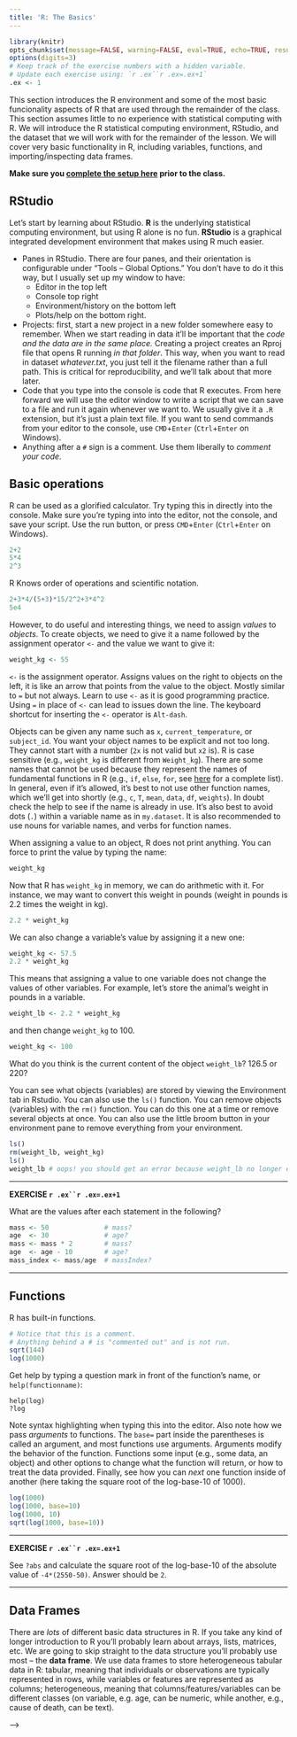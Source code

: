 ```yaml
---
title: 'R: The Basics'
---
```


```r
library(knitr)
opts_chunk$set(message=FALSE, warning=FALSE, eval=TRUE, echo=TRUE, results="hide")
options(digits=3)
# Keep track of the exercise numbers with a hidden variable. 
# Update each exercise using: `r .ex``r .ex=.ex+1`
.ex <- 1
```

This section introduces the R environment and some of the most basic funcionality aspects of R that are used through the remainder of the class. This section assumes little to no experience with statistical computing with R. We will introduce the R statistical computing environment, RStudio, and the dataset that we will work with for the remainder of the lesson. We will cover very basic functionality in R, including variables, functions, and importing/inspecting data frames.

**Make sure you [complete the setup here](setup-r.html) prior to the class.**

## RStudio

Let's start by learning about RStudio. **R** is the underlying statistical computing environment, but using R alone is no fun. **RStudio** is a graphical integrated development environment that makes using R much easier.

- Panes in RStudio. There are four panes, and their orientation is configurable under "Tools -- Global Options." You don't have to do it this way, but I usually set up my window to have:
    - Editor in the top left
    - Console top right
    - Environment/history on the bottom left
    - Plots/help on the bottom right.  
- Projects: first, start a new project in a new folder somewhere easy to remember. When we start reading in data it'll be important that the _code and the data are in the same place._ Creating a project creates an Rproj file that opens R running _in that folder_. This way, when you want to read in dataset _whatever.txt_, you just tell it the filename rather than a full path. This is critical for reproducibility, and we'll talk about that more later.
- Code that you type into the console is code that R executes. From here forward we will use the editor window to write a script that we can save to a file and run it again whenever we want to. We usually give it a `.R` extension, but it's just a plain text file. If you want to send commands from your editor to the console, use `CMD`+`Enter` (`Ctrl`+`Enter` on Windows).
- Anything after a `#` sign is a comment. Use them liberally to *comment your code*.

## Basic operations

R can be used as a glorified calculator. Try typing this in directly into the console. Make sure you're typing into into the editor, not the console, and save your script. Use the run button, or press `CMD`+`Enter` (`Ctrl`+`Enter` on Windows).

```r
2+2
5*4
2^3
```

R Knows order of operations and scientific notation.

```r
2+3*4/(5+3)*15/2^2+3*4^2
5e4
```

However, to do useful and interesting things, we need to assign _values_ to _objects_. To create objects, we need to give it a name followed by the assignment operator `<-` and the value we want to give it:

```r
weight_kg <- 55
```

`<-` is the assignment operator. Assigns values on the right to objects on the left, it is like an arrow that points from the value to the object. Mostly similar to `=` but not always. Learn to use `<-` as it is good programming practice. Using `=` in place of `<-` can lead to issues down the line. The keyboard shortcut for inserting the `<-` operator is `Alt-dash`.

Objects can be given any name such as `x`, `current_temperature`, or `subject_id`. You want your object names to be explicit and not too long. They cannot start with a number (`2x` is not valid but `x2` is). R is case sensitive (e.g., `weight_kg` is different from `Weight_kg`). There are some names that cannot be used because they represent the names of fundamental functions in R (e.g., `if`, `else`, `for`, see [here](https://stat.ethz.ch/R-manual/R-devel/library/base/html/Reserved.html) for a complete list). In general, even if it's allowed, it's best to not use other function names, which we'll get into shortly (e.g., `c`, `T`, `mean`, `data`, `df`, `weights`). In doubt check the help to see if the name is already in use. It's also best to avoid dots (`.`) within a variable name as in `my.dataset`. It is also recommended to use nouns for variable names, and verbs for function names.

When assigning a value to an object, R does not print anything. You can force to print the value by typing the name:

```r
weight_kg
```

Now that R has `weight_kg` in memory, we can do arithmetic with it. For instance, we may want to convert this weight in pounds (weight in pounds is 2.2 times the weight in kg).

```r
2.2 * weight_kg
```

We can also change a variable's value by assigning it a new one:

```r
weight_kg <- 57.5
2.2 * weight_kg
```

This means that assigning a value to one variable does not change the values of other variables. For example, let's store the animal's weight in pounds in a variable.

```r
weight_lb <- 2.2 * weight_kg
```

and then change `weight_kg` to 100.

```r
weight_kg <- 100
```

What do you think is the current content of the object `weight_lb`? 126.5 or 220?

You can see what objects (variables) are stored by viewing the Environment tab in Rstudio. You can also use the `ls()` function. You can remove objects (variables) with the `rm()` function. You can do this one at a time or remove several objects at once. You can also use the little broom button in your environment pane to remove everything from your environment.

```r
ls()
rm(weight_lb, weight_kg)
ls()
weight_lb # oops! you should get an error because weight_lb no longer exists!
```

----

**EXERCISE `r .ex``r .ex=.ex+1`**

What are the values after each statement in the following?

```r
mass <- 50              # mass?
age  <- 30              # age?
mass <- mass * 2        # mass?
age  <- age - 10        # age?
mass_index <- mass/age  # massIndex?
```

----

## Functions

R has built-in functions.

```r
# Notice that this is a comment.
# Anything behind a # is "commented out" and is not run.
sqrt(144)
log(1000)
```

Get help by typing a question mark in front of the function's name, or `help(functionname)`:

```
help(log)
?log
```

Note syntax highlighting when typing this into the editor. Also note how we pass *arguments* to functions. The `base=` part inside the parentheses is called an argument, and most functions use arguments. Arguments modify the behavior of the function. Functions some input (e.g., some data, an object) and other options to change what the function will return, or how to treat the data provided. Finally, see how you can *next* one function inside of another (here taking the square root of the log-base-10 of 1000).

```r
log(1000)
log(1000, base=10)
log(1000, 10)
sqrt(log(1000, base=10))
```

----

**EXERCISE `r .ex``r .ex=.ex+1`**

See `?abs` and calculate the square root of the log-base-10 of the absolute value of `-4*(2550-50)`. Answer should be `2`.

----

## Data Frames

There are _lots_ of different basic data structures in R. If you take any kind of longer introduction to R you'll probably learn about arrays, lists, matrices, etc. We are going to skip straight to the data structure you'll probably use most -- the **data frame**. We use data frames to store heterogeneous tabular data in R: tabular, meaning that individuals or observations are typically represented in rows, while variables or features are represented as columns; heterogeneous, meaning that columns/features/variables can be different classes (on variable, e.g. age, can be numeric, while another, e.g., cause of death, can be text).

<!-- Before coming, you should have downloaded the gapminder data. If you [downloaded this entire lesson repository](https://github.com/bioconnector/workshops/archive/master.zip), once you extract it you'll find it in `workshops/lessons/r/data/gapminder.csv`. Alternatively you can download it directly from <http://bioconnector.org/data/>. This dataset is an excerpt from the [Gapminder](http://www.gapminder.org/) data, that's [already been cleaned up to a degree](https://github.com/jennybc/gapminder). -->

<!-- Open up the data in Excel if you have it installed, and take a look. This particular dataset has 1704 observations on six variables: -->

<!-- * `country` a categorical variable (aka "factor") 142 levels -->
<!-- * `continent`, a categorical variable with 5 levels -->
<!-- * `year`: going from 1952 to 2007 in increments of 5 years -->
<!-- * `pop`: population -->
<!-- * `gdpPercap`: GDP per capita -->
<!-- * `lifeExp`: life expectancy -->

<!-- Let's load the data first. There are two ways to do this. You can use RStudio's menus to select a file from your computer (tools, import dataset, from text file). But that's not reproducible. The best way to do this is to save the data and the script you're using to the same place, and read in the data in using `read.csv`. It's important to tell R that the file has a header, which tells R the names of the columns. We tell this to R with the `header=TRUE` argument. -->

<!-- Once we've loaded it we can type the name of the object itself (`gm`) to view the entire data frame. *Note: doing this with large data frames can cause you trouble, but I'll show you soon how to get around that.* -->

<!-- ```{r readGapminder} -->
<!-- # Read in the data from a file -->
<!-- gm <- read.csv("data/gapminder.csv", header=TRUE) -->

<!-- # Alternatively, read directly from the web: -->
<!-- # gm <- read.csv(url("http://bioconnector.org/data/gapminder.csv"), header=TRUE) -->

<!-- # See what kind of data it is, and print the object to the screen -->
<!-- class(gm) -->
<!-- gm -->
<!-- ``` -->

<!-- ### The dplyr tbl_df -->

<!-- You probably saw that printing the entire dataset wasn't very useful. With very large datasets this could potentially slow down your computer if it tries to display too much. We're going to use a function from the **dplyr** package that we'll cover in more detail later on that will convert the regular `data.frame` into special kind of data frame that also has some additional functionality that we'll see later. First, load the dplyr package, then use the `tbl_df()` function on the data frame, reassigning it back to the object itself. -->

<!-- ```{r convertToTbl} -->
<!-- library(dplyr) -->
<!-- gm <- tbl_df(gm) -->
<!-- gm -->
<!-- class(gm) # still a data.frame -->
<!-- ``` -->

<!-- This functionality comes out of the dplyr package. The first really nice thing about the dplyr package is the `tbl_df` class. A `tbl_df` is basically an improved version of the `data.frame` object. The main advantage to using a `tbl_df` over a regular data frame is the printing: `tbl` objects only print a few rows and all the columns that fit on one screen, describing the rest of it as text. We can turn our gm data frame into a `tbl_df` using the `tbl_df()` function. Let's do that, and reassign the result back to gm. Now, if we take a look at gm's class, we'll see that it's still a data frame, but it's also now a tbl_df. If we now type the name of the object, it will by default only print out a few lines. If this was a "wide" dataset with many columns, it would also not try to show us everything. -->

<!-- ### Inspecting data.frame objects -->

<!-- There are several built-in functions that are useful for working with data frames. -->

<!-- * Content: -->
<!--     * `head()`: shows the first 6 rows -->
<!--     * `tail()`: shows the last 6 rows -->
<!-- * Size: -->
<!--     * `dim()`: returns a 2-element vector with the number of rows in the first element, and the number of columns as the second element (the dimensions of the object) -->
<!--     * `nrow()`: returns the number of rows -->
<!--     * `ncol()`: returns the number of columns -->
<!-- * Summary: -->
<!--     * `colnames()` (or just `names()`): returns the column names -->
<!--     * `str()`: structure of the object and information about the class, length and content of each column -->
<!--     * `summary()`: works differently depending on what kind of object you pass to it. Passing a data frame to the `summary()` function prints out some summary statistics about each column (min, max, median, mean, etc.) -->

<!-- ```{r data_frame_functions} -->
<!-- head(gm) -->
<!-- tail(gm) -->
<!-- dim(gm) -->
<!-- names(gm) -->
<!-- str(gm) -->
<!-- summary(gm) -->
<!-- ``` -->

<!-- Finally, we can click on the object in the Environment pane, or we can use the `View()` function to bring it up in a graphical table viewer. -->

<!-- ```{r View, eval=FALSE} -->
<!-- View(gm) -->
<!-- ``` -->

<!-- ### Accessing variables & subsetting data frames -->

<!-- We can access individual variables within a data frame using the `$` operator, e.g., `mydataframe$specificVariable`. Let's print out the population sizes for every country. Then let's calculate the average life expectancy for every country for every year (using the built-in `mean()` function). -->

<!-- ```{r} -->
<!-- # display all populations -->
<!-- gm$pop -->

<!-- #mean life expectancy (notice capital E) -->
<!-- mean(gm$lifeExp) -->
<!-- ``` -->

<!-- Now that's not too interesting. This is the average life expectancy across all countries across all years. We might be interested in something like the  life expectancy for a particular country, and how that changes over time. Or maybe the average life expectancy across all countries, separately for each year. Or maybe the average life expectancy for different continents, or both -- the life expectancy for each country for each year. This is the kind of thing we're going to do in the next section. -->

<!-- ---- -->

<!-- **EXERCISE `r .ex``r .ex=.ex+1`** -->

<!-- 1. What's the standard deviation of the life expectancy (hint: get help on the `sd` function with `?sd`). -->
<!-- 1. What's the mean population size in millions? (hint: divide by 1000000, or alternatively, `1e6`). -->
<!-- 1. What's the range of years represented in the data? (hint: `range()`). -->
<!-- 1. What's the median per capita GDP? -->

<!-- ---- -->

<!-- ---- -->

<!-- **BONUS: Preview to advanced data manipulation section** -->

<!-- What if we wanted to compute the mean population size and median GDP for each country for each year? We have 12 different years, times 5 continents is 60, times 2 calculations (mean population size and median GDP), gives us 120 operations total. -->

<!-- ```{r advanced, echo=TRUE, eval=FALSE} -->
<!-- gm %>% -->
<!--   group_by(continent,year) %>% -->
<!--   summarize(mean(pop), median(gdpPercap)) %>% -->
<!--   View -->
<!-- ``` -->

<!-- ---- -->

<!-- [_(Jump back to top...)_](#top) -->








<!-- <a name="dplyr"></a> -->

<!-- # Data manipulation with **dplyr** -->

<!-- [_(Jump back to top...)_](#top) -->

<!-- Data analysis involves a large amount of [janitor work](http://www.nytimes.com/2014/08/18/technology/for-big-data-scientists-hurdle-to-insights-is-janitor-work.html) -- munging and cleaning data to facilitate downstream data analysis. This section assumes a basic familiarity with R and demonstrates techniques for advanced data manipulation and analysis with the split-apply-combine strategy. We will use the dplyr package in R to effectively manipulate and conditionally compute summary statistics over subsets of a "big" dataset containing many observations. -->

<!-- ## The dplyr package -->

<!-- The [dplyr package](https://github.com/hadley/dplyr) is a relatively new R package that makes data manipulation fast and easy. It imports functionality from another package called magrittr that allows you to chain commands together into a pipeline that will completely change the way you write R code such that you're writing code the way you're thinking about the problem. -->

<!-- You already saw one function, the `tbl_df()` function, that makes a data frame nicer to work with interactively. You don't have to turn all your data.frame objects into tbl_df objects, but it does make working with large datasets a bit easier. -->

<!-- ## dplyr verbs -->

<!-- The dplyr package gives you a handful of useful **verbs** for managing data. On their own they don't do anything that base R can't do. -->

<!-- 0. filter -->
<!-- 0. select -->
<!-- 0. mutate -->
<!-- 0. arrange -->
<!-- 0. summarize -->
<!-- 0. group_by -->

<!-- They all take a `data.frame` or `tbl_df` as their input for the first argument, and they all return a `data.frame` or `tbl_df`. -->

<!-- ### filter() -->

<!-- If you want to filter **rows** of the data where some condition is true, use the `filter()` function. -->

<!-- 1. The first argument is the data frame you want to filter, e.g. `filter(gm, ...`. -->
<!-- 2. The second argument is a condition you must satisfy, e.g. `filter(gm, year==1982)`. If you want to satisfy *all* of multiple conditions, you can use the "and" operator, `&`. The "or" operator `|` (the pipe character, usually shift-backslash) will return a subset that meet *any* of the conditions. -->

<!-- - `==`: Equal to -->
<!-- - `!=`: Not equal to -->
<!-- - `>`, `>=`: Greater than, greater than or equal to -->
<!-- - `<`, `<=`: Less than, less than or equal to -->

<!-- Let's try it out. For this to work you have to have already loaded the dplyr package. -->

<!-- ```{r} -->
<!-- # Load the dplyr package -->
<!-- library(dplyr) -->

<!-- # Show only stats for the year 1982 -->
<!-- filter(gm, year==1982) -->

<!-- # Show only stats for the US -->
<!-- filter(gm, country=="United States") -->

<!-- # Show only stats for American contries in 1997 -->
<!-- filter(gm, continent=="Americas" & year==1997) -->

<!-- # Show only stats for countries with per-capita GDP of less than 300 OR a life -->
<!-- # expectancy of less than 30. What happened those years? -->
<!-- filter(gm, gdpPercap<300 | lifeExp<30) -->
<!-- ``` -->

<!-- Finally, take a look at the class of what's returned by a `filter()` function. The `filter()` function takes a data.frame and returns a data.frame. You can operate on this new data.frame just as you would any other data.frame using the `$` operator. E.g., print out the GDP for the two oceanic countries in 2002, and take the mean of that. -->

<!-- ```{r} -->
<!-- filter(gm, continent=="Oceania" & year==2002) -->
<!-- filter(gm, continent=="Oceania" & year==2002)$gdpPercap -->
<!-- mean(filter(gm, continent=="Oceania" & year==2002)$gdpPercap) -->
<!-- ``` -->

<!-- ---- -->

<!-- **EXERCISE `r .ex``r .ex=.ex+1`** -->

<!-- 1. What country and what years had a low GDP (<500) but high life expectancy (>50)? -->
<!-- 2. What's the average GDP for Asian countries in 2002? -->

<!-- ```{r, echo=FALSE} -->
<!-- filter(gm, gdpPercap<500 & lifeExp>50) -->
<!-- mean(filter(gm, year==2002 & continent=="Asia")$gdpPercap) -->
<!-- mean(filter(gm, year==2002 & continent=="Europe")$gdpPercap) -->
<!-- mean(filter(gm, year==2002 & continent=="Americas")$gdpPercap) -->
<!-- ``` -->

<!-- ---- -->

<!-- ### select() -->

<!-- The `filter()` function allows you to return only certain rows matching a condition. The `select()` function lets you subset the data and restrict to a number of columns. The first argument is the data, and subsequent arguments are the columns you want. Let's just get the year and the population variables. -->

<!-- ```{r select} -->
<!-- select(gm, year, pop) -->
<!-- ``` -->

<!-- ### mutate() -->

<!-- The `mutate()` function adds new columns to the data. Remember, the variable in our dataset is GDP per capita, which is the total GDP divided by the population size for that country, for that year. Let's mutate this dataset and add a column called gdp: -->

<!-- ```{r mutate} -->
<!-- mutate(gm, gdp=pop*gdpPercap) -->
<!-- ``` -->

<!-- Mutate has a nice little feature too in that it's "lazy." You can mutate and add one variable, then continue mutating to add more variables based on that variable. Let's make another column that's GDP in billions. -->

<!-- ```{r mutatelazy} -->
<!-- mutate(gm, gdp=pop*gdpPercap, gdpBil=gdp/1e9) -->
<!-- ``` -->

<!-- ### arrange() -->

<!-- The `arrange()` function does what it sounds like. It takes a data frame or tbl and arranges (or sorts) by column(s) of interest. The first argument is the data, and subsequent arguments are columns to sort on. Use the `desc()` function to arrange by descending. -->

<!-- ```{r arrange} -->
<!-- arrange(gm, lifeExp) -->
<!-- arrange(gm, year, desc(lifeExp)) -->
<!-- ``` -->


<!-- ### summarize() -->

<!-- The `summarize()` function summarizes multiple values to a single value. On its own the `summarize()` function doesn't seem to be all that useful. The dplyr package provides a few convenience functions called `n()` and `n_distinct()` that tell you the number of observations or the number of distinct values of a particular variable. -->

<!-- ```{r summarize} -->
<!-- summarize(gm, mean(pop)) -->
<!-- summarize(gm, meanpop=mean(pop)) -->
<!-- summarize(gm, n()) -->
<!-- summarize(gm, n_distinct(country)) -->
<!-- ``` -->

<!-- ### group_by() -->

<!-- We saw that `summarize()` isn't that useful on its own. Neither is `group_by()` All this does is takes an existing tbl and coverts it into a grouped tbl where operations are performed by group. -->

<!-- ```{r groupby} -->
<!-- gm -->
<!-- group_by(gm, continent) -->
<!-- ``` -->

<!-- The real power comes in where `group_by()` and `summarize()` are used together. Let's take the same grouped tbl from last time, and pass all that as an input to summarize, where we get the mean population size. We can also group by more than one variable. -->

<!-- ```{r gby_nopipe} -->
<!-- summarize(group_by(gm, continent), mean(pop)) -->

<!-- group_by(gm, continent, year) -->
<!-- summarize(group_by(gm, continent, year), mean(pop)) -->
<!-- ``` -->

<!-- ## The almighty pipe: **%>%** -->

<!-- This is where things get awesome. The dplyr package imports functionality from the [magrittr](https://github.com/smbache/magrittr) package that lets you _pipe_ the output of one function to the input of another, so you can avoid nesting functions. It looks like this: `%>%`. You don't have to load the magrittr package to use it since dplyr imports its functionality when you load the dplyr package. -->

<!-- Here's the simplest way to use it. Remember of the `tail()` function. It expects a data frame as input, and the next argument is the number of lines to print. These two commands are identical: -->

<!-- ```{r, results='markup'} -->
<!-- tail(gm, 5) -->
<!-- gm %>% tail(5) -->
<!-- ``` -->

<!-- So what? -->

<!-- Now, think about this for a minute. What if we wanted to get the life expectancy and GDP averaged across all Asian countries for each year? (See top of image). Mentally we would do something like this: -->

<!-- 0. Take the `gm` dataset -->
<!-- 0. `mutate()` it to add raw GDP -->
<!-- 0. `filter()` it to restrict to Asian countries only -->
<!-- 0. `group_by()` year -->
<!-- 0. and `summarize()` it to get the mean life expectancy and mean GDP. -->

<!-- But in code, it gets ugly. First, `mutate` the data to add GDP. -->

<!-- ```{r} -->
<!-- mutate(gm, gdp=gdpPercap*pop) -->
<!-- ``` -->

<!-- Wrap that whole command with `filter()`. -->

<!-- ```{r} -->
<!-- filter(mutate(gm, gdp=gdpPercap*pop), continent=="Asia") -->
<!-- ``` -->

<!-- Wrap that again with `group_by()`: -->

<!-- ```{r} -->
<!-- group_by(filter(mutate(gm, gdp=gdpPercap*pop), continent=="Asia"), year) -->
<!-- ``` -->

<!-- Finally, wrap everything with `summarize()`: -->

<!-- ```{r nopipemess} -->
<!-- summarize( -->
<!--   group_by( -->
<!--     filter( -->
<!--       mutate(gm, gdp=gdpPercap*pop), -->
<!--     continent=="Asia"), -->
<!--   year), -->
<!-- mean(lifeExp), mean(gdp)) -->
<!-- ``` -->

<!-- Now compare that with the mental process of what you're actually trying to accomplish. The way you would do this without pipes is completely inside-out and backwards from the way you express in words and in thought what you want to do. The pipe operator `%>%` allows you to pass data frame or tbl objects from one function to another, so long as those functions expect data frames or tables as input. -->

<!-- <img src="{{site.baseurl}}/assets/gmdplyr.png", width=750> -->

<!-- This is how we would do that in code. It's as simple as replacing the word "then" in words to the symbol `%>%` in code. -->

<!-- ```{r pipe} -->
<!-- gm %>% -->
<!--   mutate(gdp=gdpPercap*pop) %>% -->
<!--   filter(continent=="Asia") %>% -->
<!--   group_by(year) %>% -->
<!--   summarize(mean(lifeExp), mean(gdp)) -->
<!-- ``` -->

<!-- ---- -->

<!-- **EXERCISE `r .ex``r .ex=.ex+1`** -->

<!-- Here's a warm-up round. Try the following. -->

<!-- What was the population of Peru in 1992? Show only the population variable. Answer should be 22430449. _Hint:_ 2 pipes; use `filter()` and `select()`. -->

<!-- ```{r, echo=FALSE, results='markup'} -->
<!-- gm %>% filter(country=="Peru" & year==1992) %>% select(pop) -->
<!-- ``` -->

<!-- Which countries and which years had the worst five GDP per capita measurements? _Hint:_ 2 pipes; use `arrange()` and `head()`. -->

<!-- ```{r, echo=FALSE, results='markup'} -->
<!-- gm %>% -->
<!--   arrange(gdpPercap) %>% -->
<!--   head(5) -->
<!-- ``` -->

<!-- What was the average life expectancy across all contries for each year in the dataset? _Hint:_ 2 pipes; `group_by()` and `summarize()`. -->

<!-- ```{r, echo=FALSE, results='markup'} -->
<!-- gm %>% -->
<!--   group_by(year) %>% -->
<!--   summarize(mean(lifeExp)) -->
<!-- ``` -->

<!-- ---- -->

<!-- ---- -->

<!-- **EXERCISE `r .ex``r .ex=.ex+1`** -->

<!-- That was easy, right? How about some tougher ones. -->

<!-- Which five Asian countries had the highest life expectancy in 2007? _Hint:_ 3 pipes; `filter`, `arrange`, and `head`. -->

<!-- ```{r, echo=FALSE, results='markup'} -->
<!-- gm %>% -->
<!--   filter(continent=="Asia", year==2007) %>% -->
<!--   arrange(desc(lifeExp)) %>% -->
<!--   head(5) -->
<!-- ``` -->

<!-- How many countries are on each continent? _Hint:_ 2 pipes; `group_by`, `summarize(n_distinct(...))` -->

<!-- ```{r, echo=FALSE, results='markup'} -->
<!-- gm %>% -->
<!--   group_by(continent) %>% -->
<!--   summarize(n_distinct(country)) -->
<!-- ``` -->

<!-- Separately for each year, compute the correlation coefficients (e.g., `cor(x,y)`) for life expectancy (y) against both log<sub>10</sub> of the population size and log<sub>10</sub> of the per capita GDP. What do these trends mean? _Hint:_ 2 pipes; `group_by` and `summarize`. -->

<!-- ```{r, echo=FALSE, results='markup'} -->
<!-- gm %>% -->
<!--   group_by(year) %>% -->
<!--   summarize(cor(log10(pop), lifeExp), cor(log10(gdpPercap), lifeExp)) -->
<!-- ``` -->

<!-- _Really tough one_: Compute the average GDP (not per-capita) in billions averaged across all contries separately for each continent separately for each year. What continents/years had the top 5 overall GDP? _Hint: 6 pipes. If you want to arrange a dataset by a value computed on grouped data, you first have to pass that resulting dataset to a funcion called `ungroup()` before continuing to operate._ -->

<!-- ```{r, echo=FALSE, results='markup'} -->
<!-- gm %>% -->
<!--   mutate(gdp=pop*gdpPercap/1e9) %>% -->
<!--   group_by(continent, year) %>% -->
<!--   summarize(meangdp=mean(gdp)) %>% -->
<!--   ungroup() %>% -->
<!--   arrange(desc(meangdp)) %>% -->
<!--   head(5) -->
<!-- ``` -->

<!-- ---- -->

<!-- ## Writing out data -->

<!-- Remember, running functions on data frames doesn't actually change the data frame. We have to reassign it back to an object first. First, lets create a small dataset that only has the data for 1997 in it. -->

<!-- ```{r} -->
<!-- filter(gm, year==1997) -->
<!-- gm -->
<!-- gm97 <- filter(gm, year==1997) -->
<!-- ``` -->

<!-- Next, check what your working directory is with `getwd()` with no arguments, and look up some help for `write.table()` and `write.csv()`. -->

<!-- ```{r, eval=FALSE} -->
<!-- getwd() -->
<!-- help(write.table) -->
<!-- help(write.csv) -->
<!-- ``` -->

<!-- Now you can save the new reduced data frame to a comma-separated file called `gm97.csv` using the `write.csv()` function. -->

<!-- ```{r, eval=FALSE} -->
<!-- write.csv(gm97, file="gm97.csv") -->
<!-- ``` -->

<!-- Later on you can load this particular dataset again either using the menus (Tools -- Import Dataset) or using `read.csv()`. -->

<!-- [_(Jump back to top...)_](#top) -->










<!-- ```{r, echo=FALSE} -->
<!-- # Set to FALSE to no longer run the code chunks below. -->
<!-- # This helps when building ggplot2 lesson, but turn off for final to make sure everything works as written and to increment exercise counter. -->
<!-- opts_chunk$set(eval=TRUE) -->
<!-- ``` -->

<!-- <a name="ggplot2"></a> -->

<!-- # Data visualization with **ggplot2** -->

<!-- [_(Jump back to top...)_](#top) -->

<!-- This section will cover fundamental concepts for creating effective data visualization and will introduce tools and techniques for visualizing large, high-dimensional data using R and the ggplot2 package. We will cover the grammar of graphics (geoms, aesthetics, stats, and faceting), and using ggplot2 to create plots layer-by-layer. -->

<!-- ## About ggplot2 -->

<!-- **ggplot2** is a widely used R package that extends R's visualization capabilities. It takes the hassle out of things like creating legends, mapping other variables to scales like color, or faceting plots into small multiples. We'll learn about what all these things mean shortly. -->

<!-- _Where does the "gg" in ggplot2 come from?_ The **ggplot2** package provides an R implementation of Leland Wilkinson's *Grammar of Graphics* (1999). The *Grammar of Graphics* allows you to think beyond the garden variety plot types (e.g. scatterplot, barplot) and the consider the components that make up a plot or graphic, such as how data are represented on the plot (as lines, points, etc.), how variables are mapped to coordinates or plotting shape or color, what transformation or statistical summary is required, and so on. -->

<!-- Specifically, **ggplot2** allows you to build a plot layer-by-layer by specifying: -->

<!-- - a **geom**, which specifies how the data are represented on the plot (points, lines, bars, etc.), -->
<!-- - **aesthetics** that map variables in the data to axes on the plot or to plotting size, shape, color, etc., -->
<!-- - a **stat**, a statistical transformation or summary of the data applied prior to plotting, -->
<!-- - **facets**, which we've already seen above, that allow the data to be divided into chunks on the basis of other categorical or continuous variables and the same plot drawn for each chunk. -->

<!-- _First, a note about `qplot()`._ The `qplot()` function is a quick and dirty way of making ggplot2 plots. You might see it if you look for help with ggplot2, and it's even covered extensively in the ggplot2 book. And if you're used to making plots with built-in base graphics, the `qplot()` function will probably feel more familiar. But the sooner you abandon the `qplot()` syntax the sooner you'll start to really understand ggplot2's approach to building up plots layer by layer. So we're not going to use it at all in this class. -->

<!-- ## Plotting bivariate data: continuous Y by continuous X -->

<!-- The `ggplot` function has two required arguments: the *data* used for creating the plot, and an *aesthetic* mapping to describe how variables in said data are mapped to things we can see on the plot. -->

<!-- First let's load the package: -->

<!-- ```{r loadggplot2, eval=TRUE} -->
<!-- library(ggplot2) -->
<!-- ``` -->

<!-- Now, let's lay out the plot. If we want to plot a continuous Y variable by a continuous X variable we're probably most interested in a scatter plot. Here, we're telling ggplot that we want to use the `gm` dataset, and the aesthetic mapping will map `gdpPercap` onto the x-axis and `lifeExp` onto the y-axis. -->

<!-- ```{r noLayers, eval=FALSE} -->
<!-- ggplot(gm, aes(x = gdpPercap, y = lifeExp)) -->
<!-- ``` -->

<!-- Look at that, we get an error, and it's pretty clear from the message what the problem is. We've laid out a two-dimensional plot specifying what goes on the x and y axes, but we haven't told it what kind of geometric object to plot. The obvious choice here is a point. Check out [docs.ggplot2.org](http://docs.ggplot2.org/) to see what kind of geoms are available. -->

<!-- ```{r} -->
<!-- ggplot(gm, aes(x = gdpPercap, y = lifeExp)) + geom_point() -->
<!-- ``` -->

<!-- Here, we've built our plot in layers. First, we create a canvas for plotting layers to come using the `ggplot` function, specifying which **data** to use (here, the **gm** data frame), and an **aesthetic mapping** of `gdpPercap` to the x-axis and `lifeExp` to the y-axis. We next add a layer to the plot, specifying a **geom**, or a way of visually representing the aesthetic mapping. -->

<!-- Now, the typical workflow for building up a ggplot2 plot is to first construct the figure and save that to a variable (for example, `p`), and as you're experimenting, you can continue to re-define the `p` object as you develop "keeper commands". -->

<!-- First, let's construct the graphic. Notice that we don't have to specify `x=` and `y=` if we specify the arguments in the correct order (x is first, y is second). -->

<!-- ```{r, eval=TRUE} -->
<!-- p <- ggplot(gm, aes(gdpPercap, lifeExp)) -->
<!-- ``` -->

<!-- Now, if we tried to display p here alone we'd get another error because we don't have any layers in the plot. Let's experiment with adding points and a different scale to the x-axis. -->

<!-- ```{r} -->
<!-- # Experiment with adding poings -->
<!-- p + geom_point() -->

<!-- # Experiment with a different scale -->
<!-- p + geom_point() + scale_x_log10() -->
<!-- ``` -->

<!-- I like the look of using a log scale for the x-axis. Let's make that stick. -->

<!-- ```{r, eval=TRUE} -->
<!-- p <- p + scale_x_log10() -->
<!-- ``` -->

<!-- Then re-plot again with a layer of points: -->

<!-- ```{r} -->
<!-- p + geom_point() -->
<!-- ``` -->

<!-- Now notice what I've saved to `p` at this point: only the basic plot layout and the log10 mapping on the x-axis. I didn't save any layers yet because I want to fiddle around with the points for a bit first. -->

<!-- Above we implied the aesthetic mappings for the x- and y- axis should be `gdpPercap` and `lifeExp`, but we can also add aesthetic mappings to the geoms themselves. For instance, what if we wanted to color the points by the value of another variable in the dataset, say, continent? -->

<!-- ```{r} -->
<!-- p + geom_point(aes(color=continent)) -->
<!-- ``` -->

<!-- Notice the difference here. If I wanted the colors to be some static value, I wouldn't wrap that in a call to `aes()`. I would just specify it outright. Same thing with other features of the points. For example, lets make all the points huge (`size=8`) blue (`color="blue"`) semitransparent (`alpha=(1/4)`) triangles (`pch=17`): -->

<!-- ```{r} -->
<!-- p + geom_point(color="blue", pch=17, size=8, alpha=1/4) -->
<!-- ``` -->

<!-- Now, this time, let's map the aesthetics of the point character to certain features of the data. For instance, let's give the points different colors and character shapes according to the continent, and map the size of the point onto the life Expectancy: -->

<!-- ```{r} -->
<!-- p + geom_point(aes(col=continent, pch=continent, size=lifeExp)) -->
<!-- ``` -->

<!-- Now, this isn't a great plot because there are several aesthetic mappings that are redundant. Life expectancy is mapped to both the y-axis and the size of the points -- the size mapping is superfluous. Similarly, continent is mapped to both the color and the point character (the point character is superfluous). Let's get rid of that, but let's make the points a little bigger outsize of an aesthetic mapping. -->

<!-- ```{r} -->
<!-- p + geom_point(aes(col=continent), size=4) -->
<!-- ``` -->

<!-- ---- -->

<!-- **EXERCISE `r .ex``r .ex=.ex+1`** -->

<!-- Re-create this same plot from scratch without saving anything to a variable. That is, start from the `ggplot` call. -->

<!-- * Start with the `ggplot()` function. -->
<!-- * Use the gm data. -->
<!-- * Map `gdpPercap` to the x-axis and `lifeExp` to the y-axis. -->
<!-- * Add points to the plot -->
<!--   * Make the points size 4 -->
<!--   * Map continent onto the aesthetics of the point -->
<!-- * Use a log<sub>10</sub> scale for the x-axis. -->

<!-- ```{r, echo=FALSE} -->
<!-- ggplot(gm, aes(gdpPercap, lifeExp)) + -->
<!--   geom_point(aes(col=continent), size=4) + -->
<!--   scale_x_log10() -->
<!-- ``` -->

<!-- ---- -->

<!-- ### Adding layers to the plot -->

<!-- Let's add a fitted curve to the points. Recreate the plot in the `p` object if you need to. -->

<!-- ```{r} -->
<!-- p <- ggplot(gm, aes(gdpPercap, lifeExp)) + scale_x_log10() -->
<!-- p + geom_point() + geom_smooth() -->
<!-- ``` -->

<!-- By default `geom_smooth()` will try to lowess for data with n<1000 or generalized additive models for data with n>1000. We can change that behavior by tweaking the parameters to use a thick red line, use a linear model instead of a GAM, and to turn off the standard error stripes. -->

<!-- ```{r} -->
<!-- p + geom_point() + geom_smooth(lwd=2, se=FALSE, method="lm", col="red") -->
<!-- ``` -->

<!-- But let's add back in our aesthetic mapping to the continents. Notice what happens here. We're mapping continent as an aesthetic mapping _to the color of the points only_ -- so `geom_smooth()` still works only on the entire data. -->

<!-- ```{r} -->
<!-- p + geom_point(aes(color = continent)) + geom_smooth() -->
<!-- ``` -->

<!-- But notice what happens here: we make the call to `aes()` outside of the `geom_point()` call, and the continent variable gets mapped as an aesthetic to any further geoms. So here, we get separate smoothing lines for each continent. Let's do it again but remove the standard error stripes and make the lines a bit thicker. -->

<!-- ```{r} -->
<!-- p + aes(color = continent) + geom_point() + geom_smooth() -->
<!-- p + aes(color = continent) + geom_point() + geom_smooth(se=F, lwd=2) -->
<!-- ``` -->

<!-- ### Faceting -->

<!-- Facets display subsets of the data in different panels. There are a couple ways to do this, but `facet_wrap()` tries to sensibly wrap a series of facets into a 2-dimensional grid of small multiples. Just give it a formula specifying which variables to facet by. We can continue adding more layers, such as smoothing. If you have a look at the help for `?facet_wrap()` you'll see that we can control how the wrapping is laid out. -->

<!-- ```{r} -->
<!-- p + geom_point() + facet_wrap(~continent) -->
<!-- p + geom_point() + geom_smooth() + facet_wrap(~continent) -->
<!-- p + geom_point() + geom_smooth() + facet_wrap(~continent, ncol=1) -->
<!-- ``` -->

<!-- ### Saving plots -->

<!-- There are a few ways to save ggplots. The quickest way, that works in an interactive session, is to use the `ggsave()` function. You give it a file name and by default it saves the last plot that was printed to the screen. -->

<!-- ```{r, eval=FALSE} -->
<!-- p + geom_point() -->
<!-- ggsave(file="myplot.png") -->
<!-- ``` -->

<!-- But if you're running this through a script, the best way to do it is to pass `ggsave()` the object containing the plot that is meant to be saved. We can also adjust things like the width, height, and resolution. `ggsave()` also recognizes the name of the file extension and saves the appropriate kind of file. Let's save a PDF. -->

<!-- ```{r, eval=FALSE} -->
<!-- pfinal <- p + geom_point() + geom_smooth() + facet_wrap(~continent, ncol=1) -->
<!-- ggsave(pfinal, file="myplot.pdf", width=5, height=15) -->
<!-- ``` -->

<!-- ---- -->

<!-- **EXERCISE `r .ex``r .ex=.ex+1`** -->

<!-- 0. Make a scatter plot of `lifeExp` on the y-axis against `year` on the x. -->
<!-- 0. Make a series of small multiples faceting on continent. -->
<!-- 0. Add a fitted curve, smooth or lm, with and without facets. -->
<!-- 0. **Bonus**: using `geom_line()` and and aesthetic mapping `country` to `group=`, make a "spaghetti plot", showing _semitransparent_ lines connected for each country, faceted by continent. Add a smoothed loess curve with a thick (`lwd=3`) line with no standard error stripe. Reduce the opacity (`alpha=`) of the individual black lines. -->

<!-- ```{r, echo=FALSE} -->
<!-- p <- ggplot(gm, aes(year, lifeExp)) -->
<!-- p + geom_point() -->
<!-- p + geom_point() + geom_smooth() -->
<!-- p + geom_point() + geom_smooth() + facet_wrap(~continent) -->

<!-- p + facet_wrap(~continent) + geom_line() -->
<!-- p + facet_wrap(~continent) + geom_line(aes(group=country)) -->
<!-- p + facet_wrap(~continent) + geom_line(aes(group=country), alpha=.5) + geom_smooth(lwd=3, se=FALSE) -->
<!-- ``` -->

<!-- ---- -->

<!-- ## Plotting bivariate data: continuous Y by categorical X -->

<!-- With the last example we examined the relationship between a continuous Y variable against a continuous X variable. A scatter plot was the obvious kind of data visualization. But what if we wanted to visualize a continuous Y variable against a categorical X variable? We sort of saw what that looked like in the last exercise. `year` is a continuous variable, but in this dataset, it's broken up into 5-year segments, so you could almost think of each year as a categorical variable. But a better example would be life expectancy against continent or country. -->

<!-- First, let's set up the basic plot: -->

<!-- ```{r, eval=TRUE} -->
<!-- p <- ggplot(gm, aes(continent, lifeExp)) -->
<!-- ``` -->

<!-- Then add points: -->

<!-- ```{r} -->
<!-- p + geom_point() -->
<!-- ``` -->

<!-- That's not terribly useful. There's a big overplotting problem. We can try to solve with transparency: -->

<!-- ```{r} -->
<!-- p + geom_point(alpha=1/4) -->
<!-- ``` -->

<!-- But that really only gets us so far. What if we spread things out by adding a little bit of horizontal noise (aka "jitter") to the data. -->

<!-- ```{r} -->
<!-- p + geom_jitter() -->
<!-- ``` -->

<!-- Note that the little bit of horizontal noise that's added to the jitter is random. If you run that command over and over again, each time it will look slightly different. The idea is to visualize the density at each vertical position, and spreading out the points horizontally allows you to do that. If there were still lots of over-plotting you might think about adding some transparency by setting the `alpha=` value for the jitter. -->

<!-- ```{r} -->
<!-- p + geom_jitter(alpha=1/2) -->
<!-- ``` -->

<!-- Probably a more common visualization is to show a box plot: -->

<!-- ```{r} -->
<!-- p + geom_boxplot() -->
<!-- ``` -->

<!-- But why not show the summary and the raw data? -->

<!-- ```{r} -->
<!-- p + geom_jitter() + geom_boxplot() -->
<!-- ``` -->

<!-- Notice how in that example we first added the jitter layer then added the boxplot layer. But the boxplot is now superimposed over the jitter layer. Let's make the jitter layer go on top. Also, go back to just the boxplots. Notice that the outliers are represented as points. But there's no distinction between the outlier point from the boxplot geom and all the other points from the jitter geom. Let's change that. Notice the British spelling. -->

<!-- ```{r} -->
<!-- p + geom_boxplot(outlier.colour = "red") + geom_jitter(alpha=1/2) -->
<!-- ``` -->

<!-- There's another geom that's useful here, called a voilin plot. -->

<!-- ```{r} -->
<!-- p + geom_violin() -->

<!-- p + geom_violin() + geom_jitter(alpha=1/2) -->
<!-- ``` -->

<!-- Let's go back to our boxplot for a moment. -->

<!-- ```{r} -->
<!-- p + geom_boxplot() -->
<!-- ``` -->

<!-- This plot would be a lot more effective if the continents were shown in some sort of order other than alphabetical. To do that, we'll have to go back to our basic build of the plot again and use the `reorder` function in our original aesthetic mapping. Here, reorder is taking the first variable, which is some categorical variable, and ordering it by the level of the mean of the second variable, which is a continuous variable. It looks like this -->

<!-- ```{r, eval=TRUE} -->
<!-- p <- ggplot(gm, aes(x=reorder(continent, lifeExp), y=lifeExp)) -->
<!-- ``` -->

<!-- ```{r} -->
<!-- p + geom_boxplot() -->
<!-- ``` -->

<!-- ---- -->

<!-- **EXERCISE `r .ex``r .ex=.ex+1`** -->

<!-- 0. Make a jittered strip plot of GDP per capita against continent. -->
<!-- 0. Make a box plot of GDP per capita against continent. -->
<!-- 0. Using a log<sub>10</sub> y-axis scale, overlay semitransparent jittered points on top of box plots, where outlying points are colored. -->
<!-- 0. **BONUS**: Try to reorder the continents on the x-axis by GDP per capita. Why isn't this working as expected? See `?reorder` for clues. -->

<!-- ```{r, echo=FALSE} -->
<!-- p <- ggplot(gm, aes(continent, gdpPercap)) -->
<!-- p + geom_jitter() -->
<!-- p + geom_boxplot() -->

<!-- p <- ggplot(gm, aes(reorder(continent, gdpPercap), gdpPercap)) -->
<!-- p <- p + scale_y_log10() -->
<!-- p + geom_boxplot(outlier.colour="red") + geom_jitter(alpha=1/2) -->

<!-- library(dplyr) -->
<!-- gm %>% group_by(continent) %>% summarize(mean(gdpPercap)) -->
<!-- gm %>% group_by(continent) %>% summarize(mean(log10(gdpPercap))) -->
<!-- p <- ggplot(gm, aes(reorder(continent, gdpPercap, FUN=function(x) mean(log10(x))), gdpPercap)) -->
<!-- p <- p + scale_y_log10() -->
<!-- p + geom_boxplot(outlier.colour="red") + geom_jitter(alpha=1/2) -->
<!-- ``` -->

<!-- ---- -->

<!-- ## Plotting univariate continuous data -->

<!-- What if we just wanted to visualize distribution of a single continuous variable? A histogram is the usual go-to visualization. Here we only have one aesthetic mapping instead of two. -->

<!-- ```{r histogram} -->
<!-- p <- ggplot(gm, aes(lifeExp)) -->
<!-- p + geom_histogram() -->
<!-- ``` -->

<!-- When we do this ggplot lets us know that we're automatically selecting the width of the bins, and we might want to think about this a little further. -->

<!-- ```{r} -->
<!-- p + geom_histogram(binwidth=5) -->
<!-- p + geom_histogram(binwidth=1) -->
<!-- p + geom_histogram(binwidth=.25) -->
<!-- ``` -->

<!-- Alternative we could plot a smoothed density curve instead of a histogram: -->

<!-- ```{r} -->
<!-- p + geom_density() -->
<!-- ``` -->

<!-- Back to histograms. What if we wanted to color this by continent? -->

<!-- ```{r} -->
<!-- p + geom_histogram(aes(color=continent)) -->
<!-- ``` -->

<!-- That's not what we had in mind. That's just the outline of the bars. We want to change the fill color of the bars. -->

<!-- ```{r} -->
<!-- p + geom_histogram(aes(fill=continent)) -->
<!-- ``` -->

<!-- Well, that's not exactly what we want either. If you look at the help for `?geom_histogram` you'll see that by default it stacks overlapping points. This isn't really an effective visualization. Let's change the position argument. -->

<!-- ```{r} -->
<!-- p + geom_histogram(aes(fill=continent), position="identity") -->
<!-- ``` -->

<!-- But the problem there is that the histograms are blocking each other. What if we tried transparency? -->

<!-- ```{r} -->
<!-- p + geom_histogram(aes(fill=continent), position="identity", alpha=1/3) -->
<!-- ``` -->

<!-- That's somewhat helpful, and might work for two distributions, but it gets cumbersome with 5. Let's go back and try this with density plots, first changing the color of the line: -->

<!-- ```{r} -->
<!-- p + geom_density(aes(color=continent)) -->
<!-- ``` -->

<!-- Then by changing the color of the fill and setting the transparency to 25%: -->

<!-- ```{r} -->
<!-- p + geom_density(aes(fill=continent), alpha=1/4) -->
<!-- ``` -->


<!-- ---- -->

<!-- **EXERCISE `r .ex``r .ex=.ex+1`** -->

<!-- 0. Plot a histogram of GDP Per Capita. -->
<!-- 0. Do the same but use a log<sub>10</sub> x-axis. -->
<!-- 0. Still on the log<sub>10</sub> x-axis scale, try a density plot mapping continent to the fill of each density distribution, and reduce the opacity. -->
<!-- 0. Still on the log<sub>10</sub> x-axis scale, make a histogram faceted by continent _and_ filled by continent. Facet with a single column (see `?facet_wrap` for help). Save this to a 6x10 PDF file. -->


<!-- ```{r, echo=FALSE, eval=FALSE} -->
<!-- p <- ggplot(gm, aes(gdpPercap)) -->
<!-- p + geom_histogram() -->

<!-- p <- p + scale_x_log10() -->
<!-- p + geom_histogram() -->
<!-- p + geom_density(aes(fill=continent), alpha=1/4) -->
<!-- p + geom_histogram(aes(fill=continent)) + facet_wrap(~continent, ncol=1) -->
<!-- ggsave("myplot.pdf", width=6, height=10) -->
<!-- ``` -->

<!-- ---- -->

<!-- ## Themes -->

<!-- Let's make a plot we made earlier (life expectancy versus the log of GDP per capita with points colored by continent with lowess smooth curves overlaid without the standard error ribbon): -->

<!-- ```{r} -->
<!-- p <- ggplot(gm, aes(gdpPercap, lifeExp)) -->
<!-- p <- p + scale_x_log10() -->
<!-- p <- p + aes(col=continent) + geom_point() + geom_smooth(lwd=2, se=FALSE) -->
<!-- p -->
<!-- ``` -->

<!-- Give the plot a title and axis labels: -->

<!-- ```{r} -->
<!-- p <- p + ggtitle("Life expectancy vs GDP by Continent") -->
<!-- p <- p + xlab("GDP Per Capita (USD)") + ylab("Life Expectancy (years)") -->
<!-- p -->
<!-- ``` -->

<!-- They "gray" theme is the usual background. -->

<!-- ```{r} -->
<!-- p + theme_gray() -->
<!-- ``` -->

<!-- We could also get a black and white background: -->

<!-- ```{r} -->
<!-- p + theme_bw() -->
<!-- ``` -->

<!-- Or go a step further and remove the gridlines: -->

<!-- ```{r} -->
<!-- p + theme_classic() -->
<!-- ``` -->

<!-- Finally, there's another package that gives us lots of different themes. This package isn't on CRAN, so you'll have to use devtools to install it directly from the source code on github. -->

<!-- ```{r, eval=FALSE} -->
<!-- install.packages("devtools") -->
<!-- devtools::install_github("jrnold/ggthemes") -->
<!-- ``` -->

<!-- ```{r themes, eval=FALSE} -->
<!-- library(ggthemes) -->
<!-- p <- ggplot(gm, aes(gdpPercap, lifeExp)) -->
<!-- p <- p + scale_x_log10() -->
<!-- p <- p + aes(col=continent) + geom_point() + geom_smooth(lwd=2, se=FALSE) -->
<!-- p + theme_excel() -->
<!-- p + theme_excel() + scale_colour_excel() -->
<!-- p + theme_gdocs() + scale_colour_gdocs() -->
<!-- p + theme_stata() + scale_colour_stata() -->
<!-- p + theme_wsj() + scale_colour_wsj() -->
<!-- p + theme_economist() -->
<!-- p + theme_fivethirtyeight() -->
<!-- p + theme_tufte() -->
<!-- ``` -->

<!-- [_(Jump back to top...)_](#top) -->








<!-- <a name="resources"></a> -->

<!-- # Further resources -->

<!-- [_(Jump back to top...)_](#top) -->

<!-- ### R resources -->

<!-- - <http://tryr.codeschool.com/>: TryR - an interactive, browser-based R tutor. -->
<!-- - <http://swirlstats.com/>: An R package that teaches you R (_and statistics!_) from within R. -->
<!-- - <https://stat545-ubc.github.io/>: Jenny Bryan's Stat 545 "Data wrangling, exploration, and analysis with R" course material -- excellent resource for learning R, dplyr, and ggplot2. -->
<!-- - <https://www.datacamp.com/courses/free-introduction-to-r>: DataCamp's free introduction to R. -->
<!-- - <https://cran.r-project.org/doc/contrib/Short-refcard.pdf>: Printable R command reference card. -->
<!-- - <https://www.rstudio.com/resources/cheatsheets/>: Printable cheat sheets for many different tasks within R. -->
<!-- - <http://rseek.org/>: Rseek - a custom Google search for R-related sites. -->


<!-- ### dplyr resources -->

<!-- - <https://cran.rstudio.com/web/packages/dplyr/vignettes/introduction.html>: The dplyr vignette - offers a great introduction. -->
<!-- - <http://www.dataschool.io/dplyr-tutorial-for-faster-data-manipulation-in-r/>: A longer dplyr tutorial with video and code. -->
<!-- - <http://genomicsclass.github.io/book/pages/dplyr_tutorial.html>: The dplyr tutorial from the HarvardX Biomedical Data Science MOOC. -->
<!-- - <https://www.rstudio.com/wp-content/uploads/2015/02/data-wrangling-cheatsheet.pdf>: A dplyr cheat sheet from RStudio. -->

<!-- ### ggplot2 resources -->

<!-- - <http://docs.ggplot2.org/>: The official ggplot2 documentation. -->
<!-- - <http://amzn.to/1akjqsR>: Edition 1 of the ggplot2 book, by the developer, Hadley Wickham. -->
<!-- - <https://github.com/hadley/ggplot2-book>: New version of the ggplot2 book, freely available on GitHub. -->
<!-- - <https://groups.google.com/d/forum/ggplot2>: The ggplot2 Google Group (mailing list, discussion forum). -->
<!-- - <http://learnr.wordpress.com/>: A blog with a good number of posts describing how to reproduce various kind of plots using ggplot2. -->
<!-- - <http://stackoverflow.com/questions/tagged/ggplot2>: Thousands of questions and answers tagged with "ggplot2" on Stack Overflow, a programming Q&A site. -->
<!-- - <http://stat545-ubc.github.io/>: Jenny Bryan's stat 545 class at UBC -- a great resource for learning about data manipulation and visualization in R. Much of this course material was modified from the stat 545 lesson material. -->
<!-- - <http://shinyapps.stat.ubc.ca/r-graph-catalog/>: A catalog of graphs made with ggplot2, complete with accompanying R code. -->
<!-- - <https://www.rstudio.com/wp-content/uploads/2015/05/ggplot2-cheatsheet.pdf>: RStudio's ggplot2 cheat sheet. -->

<!-- [_(Jump back to top...)_](#top) -->

<!-- <!-- This begins a comment -->

<!-- ---- -->

<!-- **EXERCISE `r .ex``r .ex=.ex+1`** -->

<!-- ```{r, echo=FALSE} -->

<!-- ``` -->

<!-- ---- -->

<!-- comment ends here --> -->







<!-- <a name="intro"></a> -->

<!-- # Quick introduction to R and our dataset -->

<!-- [_(Jump back to top...)_](#top) -->

<!-- This section assumes little to no experience with statistical computing with R. We will introduce the R statistical computing environment, RStudio, and the dataset that we will work with for the remainder of the lesson. We will cover very basic functionality in R, including variables, functions, and importing/inspecting data frames. -->

<!-- ## RStudio -->

<!-- Let's start by learning about RStudio. **R** is the underlying statistical computing environment, but using R alone is no fun. **RStudio** is a graphical integrated development environment that makes using R much easier. -->

<!-- - Panes in RStudio. There are four panes, and their orientation is configurable under "Tools -- Global Options." I set up my window to have the editor in the top left, console top right, environment/history on the bottom left, and plots/help on the bottom right. -->
<!-- - Projects: first, start a new project in a new folder somewhere easy to remember. When we start reading in data it'll be important that the _code and the data are in the same place._ Creating a project creates an Rproj file that opens R running _in that folder_. This way, when you want to read in dataset _whatever.txt_, you just tell it the filename rather than a full path. This is critical for reproducibility. -->
<!-- - Code that you type into the console is code that R executes. From here forward we will use the editor window to write a script that we can save to a file and run it again whenever we want to. We usually give it a `.R` extension, but it's just a plain text file. If you want to send commands from your editor to the console, use `CMD`+`Enter` (`Ctrl`+`Enter` on Windows). -->
<!-- - Anything after a `#` sign is a comment. Use them liberally to *comment your code*. -->

<!-- ## Basic operations -->

<!-- R can be used as a glorified calculator. Try typing this in directly into the console. Make sure you're typing into into the editor, not the console, and save your script. Use the run button, or press `CMD`+`Enter` (`Ctrl`+`Enter` on Windows). -->

<!-- ```{r calculator} -->
<!-- 2+2 -->
<!-- 5*4 -->
<!-- 2^3 -->
<!-- ``` -->

<!-- R Knows order of operations and scientific notation. -->

<!-- ```{r calculator2} -->
<!-- 2+3*4/(5+3)*15/2^2+3*4^2 -->
<!-- 5e4 -->
<!-- ``` -->

<!-- However, to do useful and interesting things, we need to assign *values* to *objects*. To create objects, we need to give it a name followed by the assignment operator `<-` and the value we want to give it: -->

<!-- ```{r assignment} -->
<!-- weight_kg <- 55 -->
<!-- ``` -->

<!-- `<-` is the assignment operator. Assigns values on the right to objects on the left, it is like an arrow that points from the value to the object. Mostly similar to `=` but not always. Learn to use `<-` as it is good programming practice. Using `=` in place of `<-` can lead to issues down the line. -->

<!-- Objects can be given any name such as `x`, `current_temperature`, or `subject_id`. You want your object names to be explicit and not too long. They cannot start with a number (`2x` is not valid but `x2` is). R is case sensitive (e.g., `weight_kg` is different from `Weight_kg`). There are some names that cannot be used because they represent the names of fundamental functions in R (e.g., `if`, `else`, `for`, see [here](https://stat.ethz.ch/R-manual/R-devel/library/base/html/Reserved.html) for a complete list). In general, even if it's allowed, it's best to not use other function names, which we'll get into shortly (e.g., `c`, `T`, `mean`, `data`, `df`, `weights`). In doubt check the help to see if the name is already in use. It's also best to avoid dots (`.`) within a variable name as in `my.dataset`. It is also recommended to use nouns for variable names, and verbs for function names. -->

<!-- When assigning a value to an object, R does not print anything. You can force to print the value by typing the name: -->

<!-- ```{r printAssignment} -->
<!-- weight_kg -->
<!-- ``` -->

<!-- Now that R has `weight_kg` in memory, we can do arithmetic with it. For instance, we may want to convert this weight in pounds (weight in pounds is 2.2 times the weight in kg). -->

<!-- ```{r modAssignment} -->
<!-- 2.2 * weight_kg -->
<!-- ``` -->

<!-- We can also change a variable's value by assigning it a new one: -->

<!-- ```{r newAssignment} -->
<!-- weight_kg <- 57.5 -->
<!-- 2.2 * weight_kg -->
<!-- ``` -->

<!-- This means that assigning a value to one variable does not change the values of other variables. For example, let's store the animal's weight in pounds in a variable. -->

<!-- ```{r calculationWithVar} -->
<!-- weight_lb <- 2.2 * weight_kg -->
<!-- ``` -->

<!-- and then change `weight_kg` to 100. -->

<!-- ```{r modAssignment2} -->
<!-- weight_kg <- 100 -->
<!-- ``` -->

<!-- What do you think is the current content of the object `weight_lb`? 126.5 or 220? -->

<!-- You can see what objects (variables) are stored by viewing the Environment tab in Rstudio. You can also use the `ls()` function. You can remove objects (variables) with the `rm()` function. You can do this one at a time or remove several objects at once. -->

<!-- ```{r rm, eval=FALSE} -->
<!-- ls() -->
<!-- rm(weight_lb, weight_kg) -->
<!-- ls() -->
<!-- weight_lb # oops! you should get an error because weight_lb no longer exists! -->
<!-- ``` -->

<!-- ---- -->

<!-- **EXERCISE `r .ex``r .ex=.ex+1`** -->

<!-- What are the values after each statement in the following? -->

<!-- ```{r ex1} -->
<!-- mass <- 50              # mass? -->
<!-- age  <- 30              # age? -->
<!-- mass <- mass * 2        # mass? -->
<!-- age  <- age - 10        # age? -->
<!-- mass_index <- mass/age  # massIndex? -->
<!-- ``` -->

<!-- ---- -->

<!-- ## Functions -->

<!-- R has built-in functions. -->

<!-- ```{r fns} -->
<!-- # Notice that this is a comment. -->
<!-- # Anything behind a # is "commented out" and is not run. -->
<!-- sqrt(144) -->
<!-- log(1000) -->
<!-- ``` -->

<!-- Get help by typing a question mark in front of the function's name, or `help(functionname)`: -->

<!-- ``` -->
<!-- help(log) -->
<!-- ?log -->
<!-- ``` -->

<!-- Note syntax highlighting when typing this into the editor. Also note how we pass *arguments* to functions. The `base=` part inside the parentheses is called an argument, and most functions use arguments. Arguments modify the behavior of the function. Functions some input (e.g., some data, an object) and other options to change what the function will return, or how to treat the data provided. Finally, see how you can *next* one function inside of another (here taking the square root of the log-base-10 of 1000). -->

<!-- ```{r log} -->
<!-- log(1000) -->
<!-- log(1000, base=10) -->
<!-- log(1000, 10) -->
<!-- sqrt(log(1000, base=10)) -->
<!-- ``` -->

<!-- ---- -->

<!-- **EXERCISE `r .ex``r .ex=.ex+1`** -->

<!-- See `?abs` and calculate the square root of the log-base-10 of the absolute value of `-4*(2550-50)`. Answer should be `2`. -->

<!-- ---- -->
